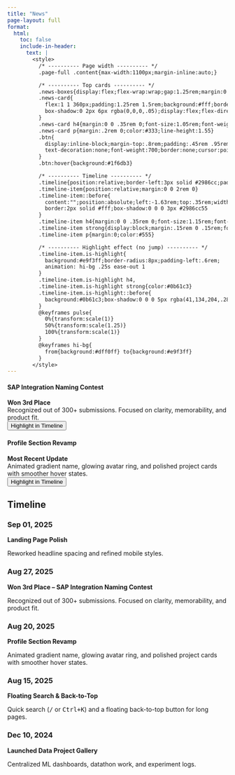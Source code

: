 ```yaml
---
title: "News"
page-layout: full
format:
  html:
    toc: false
    include-in-header:
      text: |
        <style>
          /* ---------- Page width ---------- */
          .page-full .content{max-width:1100px;margin-inline:auto;}

          /* ---------- Top cards ---------- */
          .news-boxes{display:flex;flex-wrap:wrap;gap:1.25rem;margin:0 0 2.2rem 0;}
          .news-card{
            flex:1 1 360px;padding:1.25rem 1.5rem;background:#fff;border:1px solid #e6e6e6;border-radius:14px;
            box-shadow:0 2px 6px rgba(0,0,0,.05);display:flex;flex-direction:column;justify-content:space-between
          }
          .news-card h4{margin:0 0 .35rem 0;font-size:1.05rem;font-weight:700}
          .news-card p{margin:.2rem 0;color:#333;line-height:1.55}
          .btn{
            display:inline-block;margin-top:.8rem;padding:.45rem .95rem;background:#2986cc;color:#fff;border-radius:8px;
            text-decoration:none;font-weight:700;border:none;cursor:pointer;transition:background .15s ease-in-out
          }
          .btn:hover{background:#1f6db3}

          /* ---------- Timeline ---------- */
          .timeline{position:relative;border-left:3px solid #2986cc;padding-left:1.5rem;margin-left:1rem}
          .timeline-item{position:relative;margin:0 0 2rem 0}
          .timeline-item::before{
            content:"";position:absolute;left:-1.63rem;top:.35rem;width:.8rem;height:.8rem;background:#2986cc;border-radius:50%;
            border:2px solid #fff;box-shadow:0 0 0 3px #2986cc55
          }
          .timeline-item h4{margin:0 0 .35rem 0;font-size:1.15rem;font-weight:800}
          .timeline-item strong{display:block;margin:.15rem 0 .15rem;font-weight:700}
          .timeline-item p{margin:0;color:#555}

          /* ---------- Highlight effect (no jump) ---------- */
          .timeline-item.is-highlight{
            background:#e9f3ff;border-radius:8px;padding-left:.6rem;
            animation: hi-bg .25s ease-out 1
          }
          .timeline-item.is-highlight h4,
          .timeline-item.is-highlight strong{color:#0b61c3}
          .timeline-item.is-highlight::before{
            background:#0b61c3;box-shadow:0 0 0 5px rgba(41,134,204,.28);animation:pulse 1.2s ease-out 2
          }
          @keyframes pulse{
            0%{transform:scale(1)}
            50%{transform:scale(1.25)}
            100%{transform:scale(1)}
          }
          @keyframes hi-bg{
            from{background:#dff0ff} to{background:#e9f3ff}
          }
        </style>
---
```


<!-- ============= Top: only TWO cards ============= -->
::: {.news-boxes}

::: {.news-card}
#### SAP Integration Naming Contest
**Won 3rd Place**  
Recognized out of 300+ submissions. Focused on clarity, memorability, and product fit.  
<button type="button" class="btn js-mark" data-target="aug-27-2025">Highlight in Timeline</button>
:::

::: {.news-card}
#### Profile Section Revamp
**Most Recent Update**  
Animated gradient name, glowing avatar ring, and polished project cards with smoother hover states.  
<button type="button" class="btn js-mark" data-target="aug-20-2025">Highlight in Timeline</button>
:::

:::

## Timeline

::: {.timeline}

::: {.timeline-item}
### <span id="sep-01-2025">Sep 01, 2025</span>
**Landing Page Polish**  
<p>Reworked headline spacing and refined mobile styles.</p>
:::

::: {.timeline-item}
### <span id="aug-27-2025">Aug 27, 2025</span>
**Won 3rd Place – SAP Integration Naming Contest**  
<p>Recognized out of 300+ submissions. Focused on clarity, memorability, and product fit.</p>
:::

::: {.timeline-item}
### <span id="aug-20-2025">Aug 20, 2025</span>
**Profile Section Revamp**  
<p>Animated gradient name, glowing avatar ring, and polished project cards with smoother hover states.</p>
:::

::: {.timeline-item}
### <span id="aug-15-2025">Aug 15, 2025</span>
**Floating Search & Back-to-Top**  
<p>Quick search (<kbd>/</kbd> or <kbd>Ctrl+K</kbd>) and a floating back-to-top button for long pages.</p>
:::

::: {.timeline-item}
### <span id="dec-10-2024">Dec 10, 2024</span>
**Launched Data Project Gallery**  
<p>Centralized ML dashboards, datathon work, and experiment logs.</p>
:::

:::

<script>
  // 点击卡片按钮，只给对应条目加高亮；不跳转、不滚动
  const clearHi = () => document.querySelectorAll('.timeline-item.is-highlight')
                             .forEach(el => el.classList.remove('is-highlight'));

  document.querySelectorAll('.js-mark').forEach(btn => {
    btn.addEventListener('click', () => {
      const id = btn.getAttribute('data-target');
      const span = document.getElementById(id);
      if(!span) return;
      const item = span.closest('.timeline-item');
      if(!item) return;
      clearHi();
      item.classList.add('is-highlight');
      setTimeout(() => item.classList.remove('is-highlight'), 2500);
    });
  });
</script>
